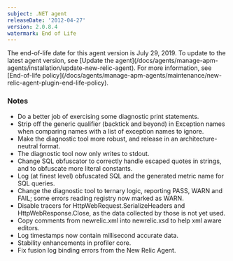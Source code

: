 ```yaml
---
subject: .NET agent
releaseDate: '2012-04-27'
version: 2.0.8.4
watermark: End of Life
---
```


<Callout variant="important">
  The end-of-life date for this agent version is July 29, 2019. To update to the latest agent version, see [Update the agent](/docs/agents/manage-apm-agents/installation/update-new-relic-agent). For more information, see [End-of-life policy](/docs/agents/manage-apm-agents/maintenance/new-relic-agent-plugin-end-life-policy).
</Callout>

### Notes

* Do a better job of exercising some diagnostic print statements.
* Strip off the generic qualifier (backtick and beyond) in Exception names when comparing names with a list of exception names to ignore.
* Make the diagnostic tool more robust, and release in an architecture-neutral format.
* The diagnostic tool now only writes to stdout.
* Change SQL obfuscator to correctly handle escaped quotes in strings, and to obfuscate more literal constants.
* Log (at finest level) obfuscated SQL and the generated metric name for SQL queries.
* Change the diagnostic tool to ternary logic, reporting PASS, WARN and FAIL; some errors reading registry now marked as WARN.
* Disable tracers for HttpWebRequest.SerializeHeaders and HttpWebResponse.Close, as the data collected by those is not yet used.
* Copy comments from newrelic.xml into newrelic.xsd to help xml aware editors.
* Log timestamps now contain millisecond accurate data.
* Stability enhancements in profiler core.
* Fix fusion log binding errors from the New Relic Agent.
